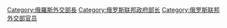 [[Category:俄羅斯外交部長|Category:俄羅斯外交部長]]
[[Category:俄罗斯联邦政府部长|Category:俄罗斯联邦政府部长]]
[[Category:俄罗斯联邦外交部官员|Category:俄罗斯联邦外交部官员]]